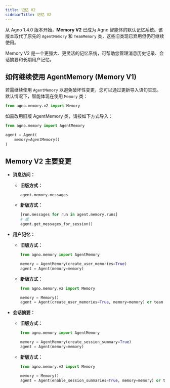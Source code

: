 ```yaml
---
title: 记忆 V2
sidebarTitle: 记忆 V2
---
```

从 Agno 1.4.0 版本开始，**Memory V2** 已成为 Agno 智能体的默认记忆系统。该版本取代了原先的 `AgentMemory` 和 `TeamMemory` 类，这些旧类现已弃用但仍可继续使用。

Memory V2 是一个更强大、更灵活的记忆系统，可帮助您管理消息历史记录、会话摘要和长期用户记忆。

## 如何继续使用 AgentMemory (Memory V1)

若需继续使用 `AgentMemory` 以避免破坏性变更，您可以通过更新导入语句实现。默认情况下，智能体现在使用 `Memory` 类：

```python
from agno.memory.v2 import Memory
```

如需改用旧版 AgentMemory 类，请按如下方式导入：

```python
from agno.memory import AgentMemory

agent = Agent(
    memory=AgentMemory()
)
```

## Memory V2 主要变更

- **消息访问：**

  - **旧版方式：**
    ```python
    agent.memory.messages
    ```
  - **新版方式：**
    ```python
    [run.messages for run in agent.memory.runs]
    # 或
    agent.get_messages_for_session()
    ```

- **用户记忆：**

  - **旧版方式：**

    ```python
    from agno.memory import AgentMemory

    memory = AgentMemory(create_user_memories=True)
    agent = Agent(memory=memory)
    ```

  - **新版方式：**

    ```python
    from agno.memory.v2 import Memory

    memory = Memory()
    agent = Agent(create_user_memories=True, memory=memory) or team = Team(create_user_memories=True, memory=memory)
    ```

- **会话摘要：**

  - **旧版方式：**

    ```python
    from agno.memory import AgentMemory

    memory = AgentMemory(create_session_summary=True)
    agent = Agent(memory=memory)
    ```

  - **新版方式：**

    ```python
    from agno.memory.v2 import Memory

    memory = Memory()
    agent = Agent(enable_session_summaries=True, memory=memory) or team = Team(enable_session_summaries=True, memory=memory)
    ```
